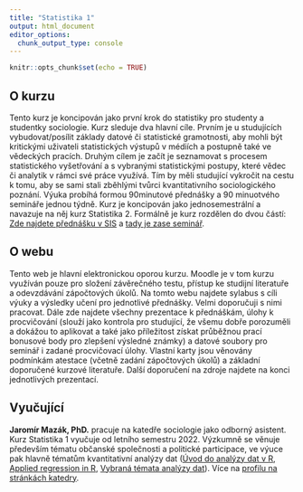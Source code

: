 ```yaml
---
title: "Statistika 1"
output: html_document
editor_options: 
  chunk_output_type: console
---
```



```r
knitr::opts_chunk$set(echo = TRUE)
```

## O kurzu 

Tento kurz je koncipován jako první krok do statistiky pro studenty a studentky sociologie. Kurz sleduje dva hlavní cíle. Prvním je u studujících vybudovat/posílit základy datové či statistické gramotnosti, aby mohli být kritickými uživateli statistických výstupů v médiích a postupně také ve vědeckých pracích. Druhým cílem je začít je seznamovat s procesem statistického vyšetřování a s vybranými statistickými postupy, které vědec či analytik v rámci své práce využívá.  Tím by měli studující vykročit na cestu k tomu, aby se sami stali zběhlými tvůrci kvantitativního sociologického poznání. Výuka probíhá formou 90minutové přednášky a 90 minuotvého semináře jednou týdně. Kurz je koncipován jako jednosemestrální a navazuje na něj kurz Statistika 2. Formálně je kurz rozdělen do dvou částí: [Zde najdete přednášku v SIS](https://is.cuni.cz/studium/predmety/index.php?id=c092f48d0faf8dab134342edd4e7ae4a&tid=&do=predmet&kod=ASG100117) a [tady je zase seminář](https://is.cuni.cz/studium/predmety/index.php?id=c092f48d0faf8dab134342edd4e7ae4a&tid=&do=predmet&kod=ASG100118).  

## O webu

Tento web je hlavní elektronickou oporou kurzu. Moodle je v tom kurzu využíván pouze pro složení závěrečného testu, přístup ke studijní literatuře a odevzdávání zápočtových úkolů. Na tomto webu najdete sylabus s cíli výuky a výsledky učení pro jednotlivé přednášky. Velmi doporučuji s nimi pracovat. Dále zde najdete všechny prezentace k přednáškám, úlohy k procvičování (slouží jako kontrola pro studující, že všemu dobře porozuměli a dokážou to aplikovat a také jako příležitost získat průběžnou prací bonusové body pro zlepšení výsledné známky) a datové soubory pro seminář i zadané procvičovací úlohy. Vlastní karty jsou věnovány podmínkám atestace (včetně zadání zápočtových úkolů) a základní doporučené kurzové literatuře. Další doporučení na zdroje najdete na konci jednotlivých prezentací. 

## Vyučující

**Jaromír Mazák, PhD.** pracuje na katedře sociologie jako odborný asistent. Kurz Statistika 1 vyučuje od letního semestru 2022. Výzkumně se věnuje především tématu občanské společnosti a politické participace, ve výuce pak hlavně tématům kvantitativní analýzy dat ([Úvod do analýzy dat v R](https://sociology-fa-cu.github.io/Uvod_do_analyzy_dat_v_R/), [Applied regression in R](https://sociology-fa-cu.github.io/appliedregressioninr/index.html), [Vybraná témata analýzy dat](https://sociology-fa-cu.github.io/vybranatemataanalyzy/index.html)). Více na [profilu na stránkách katedry](https://ksoc.ff.cuni.cz/mazak/).

